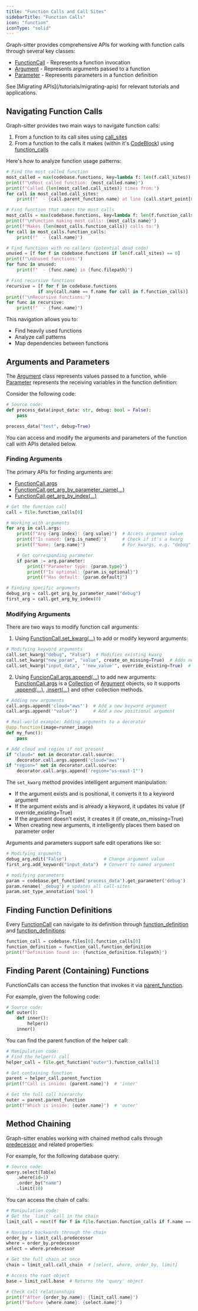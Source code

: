 ```yaml
---
title: "Function Calls and Call Sites"
sidebarTitle: "Function Calls"
icon: "function"
iconType: "solid"
---
```


Graph-sitter provides comprehensive APIs for working with function calls through several key classes:

- [FunctionCall](../api-reference/core/FunctionCall) - Represents a function invocation
- [Argument](../api-reference/core/Argument) - Represents arguments passed to a function
- [Parameter](../api-reference/core/Parameter) - Represents parameters in a function definition

<Tip>
  See [Migrating APIs](/tutorials/migrating-apis) for relevant tutorials and
  applications.
</Tip>

## Navigating Function Calls

Graph-sitter provides two main ways to navigate function calls:

1. From a function to its call sites using [call_sites](../api-reference/core/Function#call-sites)
2. From a function to the calls it makes (within it's [CodeBlock](../api-reference/core/CodeBlock)) using [function_calls](../api-reference/core/Function#function-calls)

Here's how to analyze function usage patterns:

```python
# Find the most called function
most_called = max(codebase.functions, key=lambda f: len(f.call_sites))
print(f"\nMost called function: {most_called.name}")
print(f"Called {len(most_called.call_sites)} times from:")
for call in most_called.call_sites:
    print(f"  - {call.parent_function.name} at line {call.start_point[0]}")

# Find function that makes the most calls
most_calls = max(codebase.functions, key=lambda f: len(f.function_calls))
print(f"\nFunction making most calls: {most_calls.name}")
print(f"Makes {len(most_calls.function_calls)} calls to:")
for call in most_calls.function_calls:
    print(f"  - {call.name}")

# Find functions with no callers (potential dead code)
unused = [f for f in codebase.functions if len(f.call_sites) == 0]
print(f"\nUnused functions:")
for func in unused:
    print(f"  - {func.name} in {func.filepath}")

# Find recursive functions
recursive = [f for f in codebase.functions
            if any(call.name == f.name for call in f.function_calls)]
print(f"\nRecursive functions:")
for func in recursive:
    print(f"  - {func.name}")
```

This navigation allows you to:

- Find heavily used functions
- Analyze call patterns
- Map dependencies between functions

## Arguments and Parameters

The [Argument](../api-reference/core/Argument) class represents values passed to a function, while [Parameter](../api-reference/core/Parameter) represents the receiving variables in the function definition:

Consider the following code:

```python
# Source code:
def process_data(input_data: str, debug: bool = False):
    pass

process_data("test", debug=True)
```

You can access and modify the arguments and parameters of the function call with APIs detailed below.

### Finding Arguments

The primary APIs for finding arguments are:

- [FunctionCall.args](/api-reference/core/FunctionCall#args)
- [FunctionCall.get_arg_by_parameter_name(...)](/api-reference/core/FunctionCall#get-arg-by-parameter-name)
- [FunctionCall.get_arg_by_index(...)](/api-reference/core/FunctionCall#get-arg-by-index)

```python
# Get the function call
call = file.function_calls[0]

# Working with arguments
for arg in call.args:
    print(f"Arg {arg.index}: {arg.value}")  # Access argument value
    print(f"Is named: {arg.is_named}")      # Check if it's a kwarg
    print(f"Name: {arg.name}")              # For kwargs, e.g. "debug"

    # Get corresponding parameter
    if param := arg.parameter:
        print(f"Parameter type: {param.type}")
        print(f"Is optional: {param.is_optional}")
        print(f"Has default: {param.default}")

# Finding specific arguments
debug_arg = call.get_arg_by_parameter_name("debug")
first_arg = call.get_arg_by_index(0)
```

### Modifying Arguments

There are two ways to modify function call arguments:

1. Using [FunctionCall.set_kwarg(...)](/api-reference/core/FunctionCall#set-kwarg) to add or modify keyword arguments:

```python
# Modifying keyword arguments
call.set_kwarg("debug", "False")  # Modifies existing kwarg
call.set_kwarg("new_param", "value", create_on_missing=True)  # Adds new kwarg
call.set_kwarg("input_data", "'new_value'", override_existing=True)  # Converts positional to kwarg
```

2. Using [FuncionCall.args.append(...)](/api-reference/core/FunctionCall#args) to add new arguments:
   <Tip>
     [FunctionCall.args](/api-reference/core/FunctionCall#args) is a
     [Collection](/building-with-graph-sitter/collections) of
     [Argument](/api-reference/core/Argument) objects, so it supports
     [.append(...)](/api-reference/core/List#append),
     [.insert(...)](/api-reference/core/List#insert) and other collection
     methods.
   </Tip>

```python
# Adding new arguments
call.args.append('cloud="aws"')  # Add a new keyword argument
call.args.append('"value"')      # Add a new positional argument

# Real-world example: Adding arguments to a decorator
@app.function(image=runner_image)
def my_func():
    pass

# Add cloud and region if not present
if "cloud=" not in decorator.call.source:
    decorator.call.args.append('cloud="aws"')
if "region=" not in decorator.call.source:
    decorator.call.args.append('region="us-east-1"')
```

The `set_kwarg` method provides intelligent argument manipulation:

- If the argument exists and is positional, it converts it to a keyword argument
- If the argument exists and is already a keyword, it updates its value (if override_existing=True)
- If the argument doesn't exist, it creates it (if create_on_missing=True)
- When creating new arguments, it intelligently places them based on parameter order

Arguments and parameters support safe edit operations like so:

```python
# Modifying arguments
debug_arg.edit("False")              # Change argument value
first_arg.add_keyword("input_data")  # Convert to named argument

# modifying parameters
param = codebase.get_function('process_data').get_parameter('debug')
param.rename('_debug') # updates all call-sites
param.set_type_annotation('bool')
```

## Finding Function Definitions

Every [FunctionCall](../api-reference/core/FunctionCall) can navigate to its definition through [function_definition](../api-reference/core/FunctionCall#function-definition) and [function_definitions](../api-reference/core/FunctionCall#function-definitions):

```python
function_call = codebase.files[0].function_calls[0]
function_definition = function_call.function_definition
print(f"Definition found in: {function_definition.filepath}")
```

## Finding Parent (Containing) Functions

FunctionCalls can access the function that invokes it via [parent_function](../api-reference/core/FunctionCall#parent-function).

For example, given the following code:

```python
# Source code:
def outer():
    def inner():
        helper()
    inner()
```

You can find the parent function of the helper call:

```python
# Manipulation code:
# Find the helper() call
helper_call = file.get_function("outer").function_calls[1]

# Get containing function
parent = helper_call.parent_function
print(f"Call is inside: {parent.name}")  # 'inner'

# Get the full call hierarchy
outer = parent.parent_function
print(f"Which is inside: {outer.name}")  # 'outer'
```

## Method Chaining

Graph-sitter enables working with chained method calls through [predecessor](../api-reference/core/FunctionCall#predecessor) and related properties:

For example, for the following database query:

```python
# Source code:
query.select(Table)
    .where(id=1)
    .order_by("name")
    .limit(10)
```

You can access the chain of calls:

```python
# Manipulation code:
# Get the `limit` call in the chain
limit_call = next(f for f in file.function.function_calls if f.name == "limit", None)

# Navigate backwards through the chain
order_by = limit_call.predecessor
where = order_by.predecessor
select = where.predecessor

# Get the full chain at once
chain = limit_call.call_chain  # [select, where, order_by, limit]

# Access the root object
base = limit_call.base  # Returns the 'query' object

# Check call relationships
print(f"After {order_by.name}: {limit_call.name}")
print(f"Before {where.name}: {select.name}")
```
